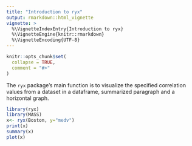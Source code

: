 ```yaml
---
title: "Introduction to ryx"
output: rmarkdown::html_vignette
vignette: >
  %\VignetteIndexEntry{Introduction to ryx}
  %\VignetteEngine{knitr::rmarkdown}
  %\VignetteEncoding{UTF-8}
---
```


```r
knitr::opts_chunk$set(
  collapse = TRUE,
  comment = "#>"
)
```
The `ryx` package's main function is to visualize the specified correlation values from a dataset in a dataframe, summarized paragraph and a horizontal graph.
```r
library(ryx)
library(MASS)
x<- ryx(Boston, y="medv")
print(x)
summary(x)
plot(x)
```
